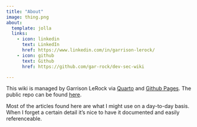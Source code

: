 ```yaml
---
title: "About"
image: thing.png
about:
  template: jolla
  links:
    - icon: linkedin
      text: LinkedIn
      href: https://www.linkedin.com/in/garrison-lerock/
    - icon: github
      text: Github
      href: https://github.com/gar-rock/dev-sec-wiki

---
```


This wiki is managed by Garrison LeRock via [Quarto](https://quarto.org/) and [Github Pages](https://pages.github.com/). 
The public repo can be found [here](https://github.com/gar-rock/dev-sec-wiki).

Most of the articles found here are what I might use on a day-to-day basis. When I forget a certain detail it's nice to have
it documented and easily referenceable. 
